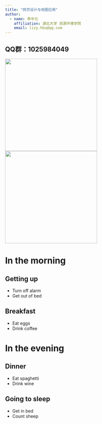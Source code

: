 ```yaml
---
title: "网页设计与地图应用"
author:
  - name: 李中元
    affiliation: 湖北大学 资源环境学院
    email: lizy.hbu@qq.com
---
```


<!-- 扉页 -->
## QQ群：1025984049

<!-- 图片居左显示 -->
![](images/qrcode.jpg){width=300 .absolute bottom=0 left=50}  
<!-- 再来一张二维码，图片居右显示 -->
![](images/qrcode.jpg){width=300 .absolute bottom=0 right=50}


# In the morning

## Getting up

- Turn off alarm
- Get out of bed

## Breakfast

- Eat eggs
- Drink coffee

# In the evening

## Dinner

- Eat spaghetti
- Drink wine

## Going to sleep

- Get in bed
- Count sheep
